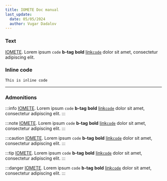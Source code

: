 ```yaml
---
title: IOMETE Doc manual
last_update:
  date: 05/05/2024
  author: Vugar Dadalov
---
```


### Text

[IOMETE](https://iomete.com/). Lorem ipsum `code` <b>b-tag</b> **bold** [link`code`](#) dolor sit amet, consectetur adipiscing elit.

### Inline code

`This is inline code`

---

### Admonitions

:::info
[IOMETE](https://iomete.com/). Lorem ipsum `code` <b>b-tag</b> **bold** [link`code`](#) dolor sit amet, consectetur adipiscing elit.
:::

:::note
[IOMETE](https://iomete.com/). Lorem ipsum `code` <b>b-tag</b> **bold** [link`code`](#) dolor sit amet, consectetur adipiscing elit.
:::

:::caution
[IOMETE](https://iomete.com/). Lorem ipsum `code` <b>b-tag</b> **bold** [link`code`](#) dolor sit amet, consectetur adipiscing elit.
:::

:::tip
[IOMETE](https://iomete.com/). Lorem ipsum `code` <b>b-tag</b> **bold** [link`code`](#) dolor sit amet, consectetur adipiscing elit.
:::

:::danger
[IOMETE](https://iomete.com/). Lorem ipsum `code` <b>b-tag</b> **bold** [link`code`](#) dolor sit amet, consectetur adipiscing elit.
:::
